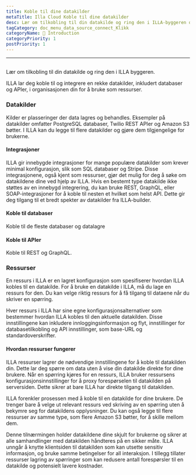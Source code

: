 ```yaml
---
title: Koble til dine datakilder
metaTitle: Illa Cloud Koble til dine datakilder
desc: Lær om tilkobling til din datakilde og ring den i ILLA-byggeren din
tagCategory: doc_menu_data_source_connect_Klikk
categoryName: 👋 Introduction
categoryPriority: 1
postPriority: 1
---
```


* * *

## <Heading hidden>Koble til datakildene dine (Oppgjør)</Heading>

Lær om tilkobling til din datakilde og ring den i ILLA byggeren.

ILLA lar deg koble til og integrere en rekke datakilder, inkludert databaser og APIer, i organisasjonen din for å bruke som ressurser.

### Datakilder

Kilder er plasseringer der data lagres og behandles. Eksempler på datakilder omfatter PostgreSQL databaser, Twilio REST APIer og Amazon S3 bøtter. I ILLA kan du legge til flere datakilder og gjøre dem tilgjengelige for brukerne.

#### Integrasjoner

ILLA gir innebygde integrasjoner for mange populære datakilder som krever minimal konfigurasjon, slik som SQL databaser og Stripe. Disse integrasjonene, også kjent som ressurser, gjør det mulig for deg å søke om datakildene dine ved hjelp av ILLA. Hvis en bestemt type datakilde ikke støttes av en innebygd integrering, du kan bruke REST, GraphQL, eller SOAP-integrasjoner for å koble til nesten et hvilket som helst API. Dette gir deg tilgang til et bredt spekter av datakilder fra ILLA-builder.

#### Koble til databaser

Koble til de fleste databaser og datalagre

#### Koble til APIer

Koble til REST og GraphQL.

### Ressurser

En ressurs i ILLA er en lagret konfigurasjon som spesifiserer hvordan ILLA kobles til en datakilde. For å bruke en datakilde i ILLA, må du lage en ressurs for den. Du kan velge riktig ressurs for å få tilgang til dataene når du skriver en spørring.

Hver ressurs i ILLA har sine egne konfigurasjonsalternativer som bestemmer hvordan ILLA kobles til den aktuelle datakilden. Disse innstillingene kan inkludere innloggingsinformasjon og flyt, innstillinger for databasetilkobling og API innstillinger, som base-URL og standardoverskrifter.

#### Hvordan ressurser fungerer

ILLA ressurser lagrer de nødvendige innstillingene for å koble til datakilden din. Dette lar deg spørre om data uten å vise din datakilde direkte for dine brukere. Når en spørring kjøres for en ressurs, ILLA bruker ressursens konfigurasjonsinnstillinger for å proxy forespørselen til datakilden på serversiden. Dette sikrer at bare ILLA har direkte tilgang til datakilden.

ILLA forenkler prosessen med å koble til en datakilde for dine brukere. De trenger bare å velge ut relevant ressurs ved skriving av en spørring uten å bekymre seg for datakildens opplysninger. Du kan også legge til flere ressurser av samme type, som flere Amazon S3 bøtter, for å skille mellom dem.

Denne tilnærmingen holder datakildene dine skjult for brukerne og sikrer at alle samhandlinger med datakilden håndteres på en sikker måte. ILLA unngår å knytte klientsiden til datakilden som kan utsette sensitiv informasjon, og bruke samme betingelser for all interaksjon. I tillegg tillater ressurser lagring av spørringer som kan redusere antall forespørsler til en datakilde og potensielt lavere kostnader.
